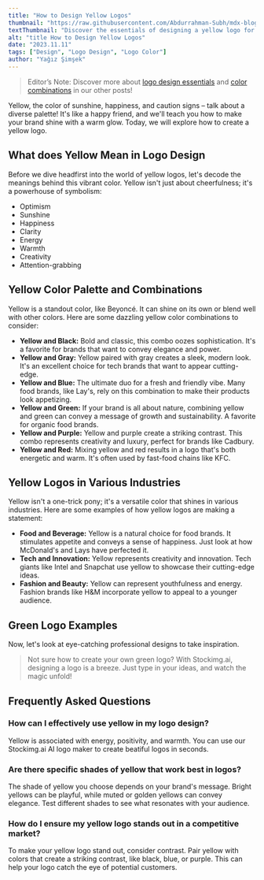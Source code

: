```yaml
---
title: "How to Design Yellow Logos"
thumbnail: "https://raw.githubusercontent.com/Abdurrahman-Subh/mdx-blog/main/images/logo-lemonade.png"
textThumbnail: "Discover the essentials of designing a yellow logo for your business! Learn its meaning in design, color combinations, examples and more!"
alt: "title How to Design Yellow Logos"
date: "2023.11.11"
tags: ["Design", "Logo Design", "Logo Color"]
author: "Yağız Şimşek"
---
```


<CustomImage
  src="https://raw.githubusercontent.com/Abdurrahman-Subh/mdx-blog/main/images/logo-lemonade-clipped.png"
  alt="a black space logo"
/>

> Editor’s Note: Discover more about [logo design essentials](https://stockimg.ai/blog/design/how-to-design-a-logo) and [color combinations](https://stockimg.ai/blog/design/the-psychology-of-color-in-design) in our other posts!

Yellow, the color of sunshine, happiness, and caution signs – talk about a diverse palette! It's like a happy friend, and we'll teach you how to make your brand shine with a warm glow. Today, we will explore how to create a yellow logo.

## What does Yellow Mean in Logo Design
Before we dive headfirst into the world of yellow logos, let's decode the meanings behind this vibrant color. Yellow isn't just about cheerfulness; it's a powerhouse of symbolism:

- Optimism
- Sunshine
- Happiness
- Clarity
- Energy
- Warmth
- Creativity
- Attention-grabbing

## Yellow Color Palette and Combinations

Yellow is a standout color, like Beyoncé. It can shine on its own or blend well with other colors. Here are some dazzling yellow color combinations to consider: 
  
- **Yellow and Black:** Bold and classic, this combo oozes sophistication. It's a favorite for brands that want to convey elegance and power.
- **Yellow and Gray:** Yellow paired with gray creates a sleek, modern look. It's an excellent choice for tech brands that want to appear cutting-edge.
- **Yellow and Blue:** The ultimate duo for a fresh and friendly vibe. Many food brands, like Lay's, rely on this combination to make their products look appetizing.
- **Yellow and Green:** If your brand is all about nature, combining yellow and green can convey a message of growth and sustainability. A favorite for organic food brands.
- **Yellow and Purple:** Yellow and purple create a striking contrast. This combo represents creativity and luxury, perfect for brands like Cadbury.
- **Yellow and Red:** Mixing yellow and red results in a logo that's both energetic and warm. It's often used by fast-food chains like KFC. 

## Yellow Logos in Various Industries

Yellow isn't a one-trick pony; it's a versatile color that shines in various industries. Here are some examples of how yellow logos are making a statement:
-	**Food and Beverage:** Yellow is a natural choice for food brands. It stimulates appetite and conveys a sense of happiness. Just look at how McDonald's and Lays have perfected it.
-	**Tech and Innovation:** Yellow represents creativity and innovation. Tech giants like Intel and Snapchat use yellow to showcase their cutting-edge ideas.
-	**Fashion and Beauty:** Yellow can represent youthfulness and energy. Fashion brands like H&M incorporate yellow to appeal to a younger audience.


## Green Logo Examples
Now, let's look at eye-catching professional designs to take inspiration.

<CustomImage
  src="https://raw.githubusercontent.com/Abdurrahman-Subh/mdx-blog/main/images/gallery-yellow-logos.png"
  alt=""
/>

>Not sure how to create your own green logo? With Stockimg.ai, designing a logo is a breeze. Just type in your ideas, and watch the magic unfold!

## Frequently Asked Questions
### How can I effectively use yellow in my logo design?
Yellow is associated with energy, positivity, and warmth. You can use our Stockimg.ai AI logo maker to create beatiful logos in seconds.
### Are there specific shades of yellow that work best in logos?
The shade of yellow you choose depends on your brand's message. Bright yellows can be playful, while muted or golden yellows can convey elegance. Test different shades to see what resonates with your audience.
### How do I ensure my yellow logo stands out in a competitive market?
To make your yellow logo stand out, consider contrast. Pair yellow with colors that create a striking contrast, like black, blue, or purple. This can help your logo catch the eye of potential customers.
